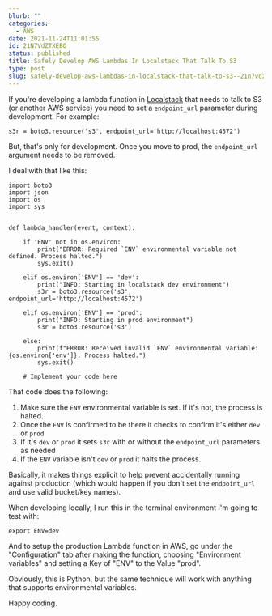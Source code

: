```yaml
---
blurb: ""
categories:
  - AWS
date: 2021-11-24T11:01:55
id: 21N7VdZTXEBO
status: published
title: Safely Develop AWS Lambdas In Localstack That Talk To S3
type: post
slug: safely-develop-aws-lambdas-in-localstack-that-talk-to-s3--21n7vdztxebo
---
```



If you're developing a lambda function in [Localstack](https://localstack.cloud/) that needs to talk to S3 (or another AWS service) you need to set a `endpoint_url` parameter during development. For example:

```python3
s3r = boto3.resource('s3', endpoint_url='http://localhost:4572')
```

But, that's only for development. Once you move to prod, the `endpoint_url` argument needs to be removed. 

I deal with that like this:

```python3
import boto3
import json 
import os
import sys

    
def lambda_handler(event, context):

    if 'ENV' not in os.environ:
        print("ERROR: Required `ENV` environmental variable not defined. Process halted.")
        sys.exit()

    elif os.environ['ENV'] == 'dev':
        print("INFO: Starting in localstack dev environment")
        s3r = boto3.resource('s3', endpoint_url='http://localhost:4572')
        
    elif os.environ['ENV'] == 'prod':
        print("INFO: Starting in prod environment")
        s3r = boto3.resource('s3')
        
    else:
        print(f"ERROR: Received invalid `ENV` environmental variable: {os.environ['env']}. Process halted.")
        sys.exit()
        
    # Implement your code here
```

That code does the following:

1. Make sure the `ENV` environmental variable is set. If it's not, the process is halted. 
2. Once the `ENV` is confirmed to be there it checks to confirm it's either `dev` or `prod`
3. If it's `dev` or `prod` it sets `s3r` with or without the `endpoint_url` parameters as needed
4. If the `ENV` variable isn't `dev` or `prod` it halts the process. 

Basically, it makes things explicit to help prevent accidentally running against production (which would happen if you don't set the `endpoint_url` and use valid bucket/key names). 

When developing locally, I run this in the terminal environment I'm going to test with:

```python3
export ENV=dev
```

And to setup the production Lambda function in AWS, go under the "Configuration" tab after making the function, choosing "Environment variables" and setting a Key of "ENV" to the Value "prod".

Obviously, this is Python, but the same technique will work with anything that supports environmental variables.

Happy coding.